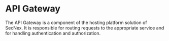 # API Gateway

The API Gateway is a component of the hosting platform solution of SecNex. It is responsible for routing requests to the appropriate service and for handling authentication and authorization.
